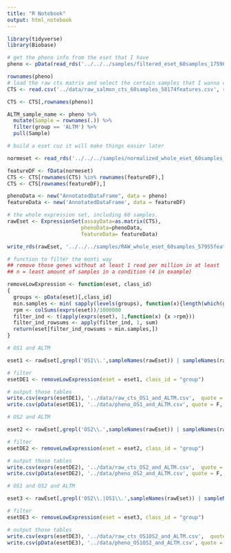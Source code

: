 ```yaml
---
title: "R Notebook"
output: html_notebook
---
```

```r
library(tidyverse)
library(Biobase)
```


```r
# get the pheno info from the eset that I have
pheno <- pData(read_rds('../../../samples/filtered_eset_60samples_17596features.RDS'))

rownames(pheno)
# load the raw cts matrix and select the certain samples that I wanna do norm and DE with
CTS <- read.csv('../data/raw_salmon_cts_60samples_58174features.csv', row.names = 1) 

CTS <- CTS[,rownames(pheno)]

ALTM_sample_name <- pheno %>%
  mutate(Sample = rownames(.)) %>%
  filter(group == 'ALTM') %>%
  pull(Sample)

```

```r
# build a eset cuz it will make things easier later

normeset <- read_rds('../../../samples/normalized_whole_eset_60samples_57955features.RDS')

featureDF <- fData(normeset)
CTS <- CTS[rownames(CTS) %in% rownames(featureDF),]
CTS <- CTS[rownames(featureDF),]

phenoData <- new("AnnotatedDataFrame", data = pheno)
featureData <- new('AnnotatedDataFrame', data = featureDF)

# the whole expression set, including 60 samples.
rawEset <- ExpressionSet(assayData=as.matrix(CTS), 
                        phenoData=phenoData, 
                        featureData= featureData)

write_rds(rawEset, '../../../samples/RAW_whole_eset_60samples_57955features.RDS')

```

```r
# function to filter the monti way
## remove those genes without at least 1 read per million in at least 'n' samples 
## n = least amount of samples in a condition (4 in example)

removeLowExpression <- function(eset, class_id)
{
  groups <- pData(eset)[,class_id]
  min.samples <- min( sapply(levels(groups), function(x){length(which(groups %in% x))}) )
  rpm <- colSums(exprs(eset))/1000000
  filter_ind <- t(apply(exprs(eset), 1,function(x) {x >rpm}))
  filter_ind_rowsums <- apply(filter_ind, 1, sum)
  return(eset[filter_ind_rowsums > min.samples,])
}
```

```r
# OS1 and ALTM

eset1 <- rawEset[,grepl('OS1\\.',sampleNames(rawEset)) | sampleNames(rawEset) %in% ALTM_sample_name]

# filter 
esetDE1 <- removeLowExpression(eset = eset1, class_id = "group")

# output those tables
write.csv(exprs(esetDE1), '../data/raw_cts_OS1_and_ALTM.csv',  quote = F, row.names = T)
write.csv(pData(esetDE1), '../data/pheno_OS1_and_ALTM.csv', quote = F, row.names = T)
```

```r
# OS2 and ALTM

eset2 <- rawEset[,grepl('OS2\\.',sampleNames(rawEset)) | sampleNames(rawEset) %in% ALTM_sample_name]

# filter 
esetDE2 <- removeLowExpression(eset = eset2, class_id = "group")

# output those tables
write.csv(exprs(esetDE2), '../data/raw_cts_OS2_and_ALTM.csv',  quote = F, row.names = T)
write.csv(pData(esetDE2), '../data/pheno_OS2_and_ALTM.csv', quote = F, row.names = T)

```

```r
# OS1 and OS2 and ALTM

eset3 <- rawEset[,grepl('OS2\\.|OS1\\.',sampleNames(rawEset)) | sampleNames(rawEset) %in% ALTM_sample_name]

# filter 
esetDE3 <- removeLowExpression(eset = eset3, class_id = "group")

# output those tables
write.csv(exprs(esetDE3), '../data/raw_cts_OS1OS2_and_ALTM.csv',  quote = F, row.names = T)
write.csv(pData(esetDE3), '../data/pheno_OS1OS2_and_ALTM.csv', quote = F, row.names = T)
```

